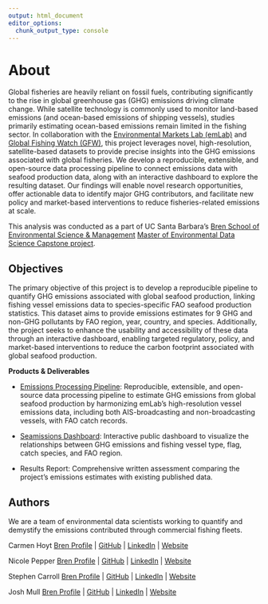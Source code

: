 ```yaml
---
output: html_document
editor_options: 
  chunk_output_type: console
---
```


# About

Global fisheries are heavily reliant on fossil fuels, contributing significantly to the rise in global greenhouse gas (GHG) emissions driving climate change. While satellite technology is commonly used to monitor land-based emissions (and ocean-based emissions of shipping vessels), studies primarily estimating ocean-based emissions remain limited in the fishing sector. In collaboration with the [Environmental Markets Lab (emLab)](https://emlab.ucsb.edu/) and [Global Fishing Watch (GFW)](https://globalfishingwatch.org/), this project leverages novel, high-resolution, satellite-based datasets to provide precise insights into the GHG emissions associated with global fisheries. We develop a reproducible, extensible, and open-source data processing pipeline to connect emissions data with seafood production data, along with an interactive dashboard to explore the resulting dataset. Our findings will enable novel research opportunities, offer actionable data to identify major GHG contributors, and facilitate new policy and market-based interventions to reduce fisheries-related emissions at scale.

This analysis was conducted as a part of UC Santa Barbara's [Bren School of Environmental Science & Management](https://bren.ucsb.edu/) [Master of Environmental Data Science Capstone project](https://bren.ucsb.edu/masters-programs/master-environmental-data-science/meds-capstone-projects). 

## Objectives

The primary objective of this project is to develop a reproducible pipeline to quantify GHG emissions associated with global seafood production, linking fishing vessel emissions data to species-specific FAO seafood production statistics. This dataset aims to provide emissions estimates for 9 GHG and non-GHG pollutants by FAO region, year, country, and species. Additionally, the project seeks to enhance the usability and accessibility of these data through an interactive dashboard, enabling targeted regulatory, policy, and market-based interventions to reduce the carbon footprint associated with global seafood production.

**Products & Deliverables**

- [Emissions Processing Pipeline](https://github.com/Seamissions/emissions-pipeline): Reproducible, extensible, and open-source data processing pipeline to estimate GHG emissions from global seafood production by harmonizing emLab’s high-resolution vessel emissions data, including both AIS-broadcasting and non-broadcasting vessels, with FAO catch records. 

- [Seamissions Dashboard](https://github.com/Seamissions/emissions-dashboard): Interactive public dashboard to visualize the relationships between GHG emissions and fishing vessel type, flag, catch species, and FAO region.	

- Results Report: Comprehensive written assessment comparing the project’s emissions estimates with existing published data. 	

## Authors

We are a team of environmental data scientists working to quantify and demystify the emissions contributed through commercial fishing fleets.

Carmen Hoyt [Bren Profile](https://bren.ucsb.edu/people/carmen-hoyt) | [GitHub](https://github.com/ceh58) | [LinkedIn](https://www.linkedin.com/in/carmen-hoyt-952272153/) | [Website](https://ceh58.github.io/)

Nicole Pepper [Bren Profile](https://bren.ucsb.edu/people/nicole-pepper) | [GitHub](https://github.com/nicolelpepper) | [LinkedIn](https://www.linkedin.com/in/nicole-pepper/) | [Website](https://nicolelpepper.github.io/)

Stephen Carroll [Bren Profile](https://bren.ucsb.edu/people/stephen-carroll) | [GitHub](https://github.com/stephenccodes) | [LinkedIn](https://www.linkedin.com/in/stephen-carroll-754b5191/) | [Website](https://stephenccodes.github.io/)

Josh Mull [Bren Profile](https://bren.ucsb.edu/people/joshua-mull) | [GitHub](https://github.com/llumj) | [LinkedIn](https://www.linkedin.com/in/joshua-mull-046a7832b/) | [Website](https://llumj.github.io/)
